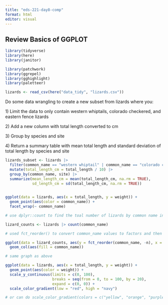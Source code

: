 ```yaml
---
title: "eds-221-day8-comp"
format: html
editor: visual
---
```


## Review Basics of GGPLOT

```r
library(tidyverse)
library(here)
library(janitor)

library(patchwork)
library(ggrepel)
library(gghighlight)
library(paletteer)
```

```r
lizards <- read_csv(here("data_tidy", "lizards.csv"))
```

Do some data wrangling to create a new subset from lizards where you:

1\) Limit the data to only contain western whiptails, colorado checkered, and eastern fence lizards

2\) Add a new column with total length converted to cm

3\) Group by species and site

4\) Return a summary table with mean total length and standard deviation of total length by species and site

```r
lizards_subset <- lizards |> 
  filter(common_name == "western whiptail" | common_name == "colorado checkered" | common_name == "eastern fence") |> 
  mutate(total_length_cm = total_length / 10) |> 
  group_by(common_name, site) |> 
  summarize(mean_length_cm = mean(total_length_cm, na.rm = TRUE),
            sd_length_cm = sd(total_length_cm, na.rm = TRUE))
  
```

```r
ggplot(data = lizards, aes(x = total_length, y = weight)) + 
  geom_point(aes(color = common_name)) +
  facet_wrap(~ common_name)
```

```r
# use dplyr::count to find the toal number of lizards by common name in the lizards data set

lizard_counts <- lizards |> count(common_name)

```

```r
# used fct_reorder() to convert common_name values to factors and then ordered them from most to least

ggplot(data = lizard_counts, aes(y = fct_reorder(common_name, -n), x = n)) +
  geom_col(aes(fill = common_name)) 
```

```r
# same graph as above

ggplot(data = lizards, aes(x = total_length, y = weight)) + 
  geom_point(aes(color = weight)) +
  scale_y_continuous(limits = c(0, 100),
                     breaks = seq(from = 0, to = 100, by = 20),
                     expand = c(0, 0)) +
  scale_color_gradient(low = "red", high = "navy")

# or can do scale_color_gradient(colors = c("yellow", "orange", "purple"))
                     
```
